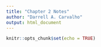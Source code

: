 ```yaml
---
title: "Chapter 2 Notes"
author: "Darrell A. Carvalho"
output: html_document
---
```


```r
knitr::opts_chunk$set(echo = TRUE)
```

